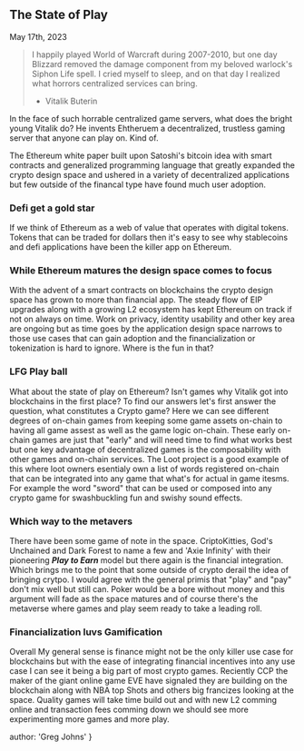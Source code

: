 
## The State of Play
<time>May 17th, 2023</time>

> I happily played World of Warcraft during 2007-2010, but one day Blizzard removed the damage component from my beloved warlock's Siphon Life spell. I cried myself to sleep, and on that day I realized what horrors centralized services can bring.
> - Vitalik Buterin

In the face of such horrable centralized game servers, what does the bright young Vitalik do? He invents Ehtheruem a decentralized, trustless gaming server that anyone can play on. Kind of.

The Ethereum white paper built upon Satoshi's bitcoin idea with smart contracts and generalized programming language that greatly expanded the crypto design space and ushered in a variety of decentralized applications but few outside of the financal type have found much user adoption.

### Defi get a gold star

If we think of Ethereum as a web of value that operates with digital tokens. Tokens that can be traded for dollars then it's easy to see why stablecoins and defi applications have been the killer app on Ethereum. 

### While Ethereum matures the design space comes to focus

With the advent of a smart contracts on blockchains the crypto design space has grown to more than financial app. The steady flow of EIP upgrades along with a growing L2 ecosystem has kept Ethereum on track if not on always on time. Work on privacy, identity usability and other key area are ongoing but as time goes by the application design space narrows to those use cases that can gain adoption and the financialization or tokenization is hard to ignore. Where is the fun in that?

### LFG Play ball
What about the state of play on Ethereum? Isn't games why Vitalik got into blockchains in the first place? To find our answers let's first answer the question, what constitutes a Crypto game? Here we can see different degrees of on-chain games from keeping some game assets on-chain to having all game assest as well as the game logic on-chain. These early on-chain games are just that "early" and will need time to find what works best but one key advantage of decentralized games is the composability with other games and on-chain services. The Loot project is a good example of this where loot owners esentialy own a list of words registered on-chain that can be integrated into any game that what's for actual in game itesms. For example the word "sword" that can be used or composed into any crypto game for swashbuckling fun and swishy sound effects.

### Which way to the metavers
There have been some game of note in the space. CriptoKitties, God's Unchained and Dark Forest to name a few and 'Axie Infinity' with their pioneering ***Play to Earn*** model but there again is the financial integration. Which brings me to the point that some outside of crypto derail the idea of bringing crytpo. I would agree with the general primis that "play" and "pay" don't mix well but still can. Poker would be a bore without money and this argument will fade as the space matures and of course there's the metaverse where games and play seem ready to take a leading roll.

### Financialization luvs Gamification
Overall My general sense is finance might not be the only killer use case for blockchains but with the ease of integrating financial incentives into any use case I can see it being a big part of most crypto games. Reciently CCP the maker of the giant online game EVE have signaled they are building on the blockchain along with NBA top Shots and others big francizes looking at the space. Quality games will take time build out and with new L2 comming online and transaction fees comming down we should see more experimenting more games and more play.

  author: 'Greg Johns'
}

